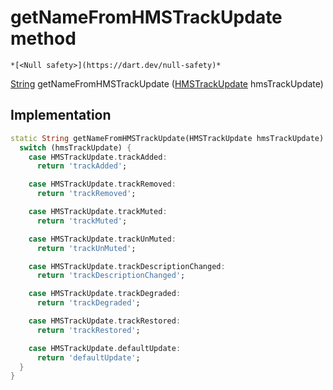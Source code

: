 # getNameFromHMSTrackUpdate method

    *[<Null safety>](https://dart.dev/null-safety)*

[String](https://api.flutter.dev/flutter/dart-core/String-class.html) getNameFromHMSTrackUpdate
([HMSTrackUpdate](../../hmssdk_flutter/HMSTrackUpdate-class) hmsTrackUpdate)

## Implementation

```dart
static String getNameFromHMSTrackUpdate(HMSTrackUpdate hmsTrackUpdate) {
  switch (hmsTrackUpdate) {
    case HMSTrackUpdate.trackAdded:
      return 'trackAdded';

    case HMSTrackUpdate.trackRemoved:
      return 'trackRemoved';

    case HMSTrackUpdate.trackMuted:
      return 'trackMuted';

    case HMSTrackUpdate.trackUnMuted:
      return 'trackUnMuted';

    case HMSTrackUpdate.trackDescriptionChanged:
      return 'trackDescriptionChanged';

    case HMSTrackUpdate.trackDegraded:
      return 'trackDegraded';

    case HMSTrackUpdate.trackRestored:
      return 'trackRestored';

    case HMSTrackUpdate.defaultUpdate:
      return 'defaultUpdate';
  }
}
```
